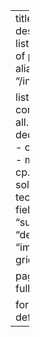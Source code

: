 ---
title: Overview
description: A list of listings of posts.
aliases: 
  - "/index.html"
  
listing:
  contents:
    - all.qmd
    - dedicated.qmd
    - casual.qmd
    - math.qmd
    - cp.qmd
    - solution.qmd
    - technical.qmd
  fields: ["title", "subtitle", "description", "image"]
  type: grid
  sort: false

page-layout: full

format:
    html: default
---
